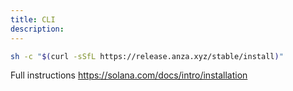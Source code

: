 ```yaml
---
title: CLI
description: 
---
```


```bash
sh -c "$(curl -sSfL https://release.anza.xyz/stable/install)"
```

Full instructions
https://solana.com/docs/intro/installation